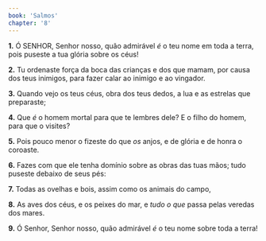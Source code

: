 ```yaml
---
book: 'Salmos'
chapter: '8'
---
```


**1.** Ó SENHOR, Senhor nosso, quão admirável *é* o teu nome em toda a terra, pois puseste a tua glória sobre os céus!

**2.** Tu ordenaste força da boca das crianças e dos que mamam, por causa dos teus inimigos, para fazer calar ao inimigo e ao vingador.

**3.** Quando vejo os teus céus, obra dos teus dedos, a lua e as estrelas que preparaste;

**4.** Que *é* o homem mortal para que te lembres dele? E o filho do homem, para que o visites?

**5.** Pois pouco menor o fizeste do que *os* anjos, e de glória e de honra o coroaste.

**6.** Fazes com que ele tenha domínio sobre as obras das tuas mãos; tudo puseste debaixo de seus pés:

**7.** Todas as ovelhas e bois, assim como os animais do campo,

**8.** As aves dos céus, e os peixes do mar, e *tudo o que* passa pelas veredas dos mares.

**9.** Ó Senhor, Senhor nosso, quão admirável *é* o teu nome sobre toda a terra!